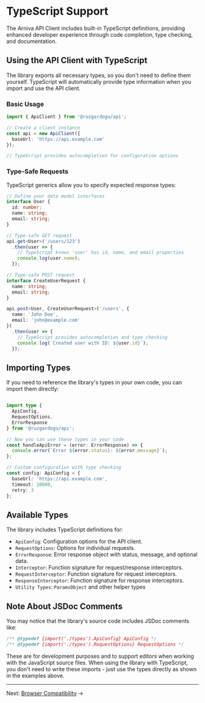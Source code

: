 
<Meta title="Api/TypeScript" />

# TypeScript Support

The Arniva API Client includes built-in TypeScript definitions, providing enhanced developer experience through code completion, type checking, and documentation.

## Using the API Client with TypeScript

The library exports all necessary types, so you don't need to define them yourself. TypeScript will automatically provide type information when you import and use the API client.

### Basic Usage

```typescript
import { ApiClient } from '@ruzgardogu/api';

// Create a client instance
const api = new ApiClient({
  baseUrl: 'https://api.example.com'
});

// TypeScript provides autocompletion for configuration options
```

### Type-Safe Requests

TypeScript generics allow you to specify expected response types:

```typescript
// Define your data model interfaces
interface User {
  id: number;
  name: string;
  email: string;
}

// Type-safe GET request
api.get<User>('/users/123')
  .then(user => {
    // TypeScript knows 'user' has id, name, and email properties
    console.log(user.name);
  });

// Type-safe POST request
interface CreateUserRequest {
  name: string;
  email: string;
}

api.post<User, CreateUserRequest>('/users', {
  name: 'John Doe',
  email: 'john@example.com'
})
  .then(user => {
    // TypeScript provides autocompletion and type checking
    console.log(`Created user with ID: ${user.id}`);
  });
```

## Importing Types

If you need to reference the library's types in your own code, you can import them directly:

```ts

import type { 
  ApiConfig, 
  RequestOptions, 
  ErrorResponse 
} from '@ruzgardogu/api';

// Now you can use these types in your code
const handleApiError = (error: ErrorResponse) => {
  console.error(`Error ${error.status}: ${error.message}`);
};

// Custom configuration with type checking
const config: ApiConfig = {
  baseUrl: 'https://api.example.com',
  timeout: 10000,
  retry: 3
};
```

## Available Types

The library includes TypeScript definitions for:

- `ApiConfig`: Configuration options for the API client.
- `RequestOptions`: Options for individual requests.
- `ErrorResponse`: Error response object with status, message, and optional data.
- `Interceptor`: Function signature for request/response interceptors.
- `RequestInterceptor`: Function signature for request interceptors.
- `ResponseInterceptor`: Function signature for response interceptors.
- `Utility Types`: `ParamsObject` and other helper types

## Note About JSDoc Comments

You may notice that the library's source code includes JSDoc comments like:

```ts
/** @typedef {import('./types').ApiConfig} ApiConfig */
/** @typedef {import('./types').RequestOptions} RequestOptions */
```

These are for development purposes and to support editors when working with the JavaScript source files. When using the library with TypeScript, you don't need to write these imports - just use the types directly as shown in the examples above.



---
Next: [Browser Compatibility](/docs/api-browser-compatibility--docs) →
